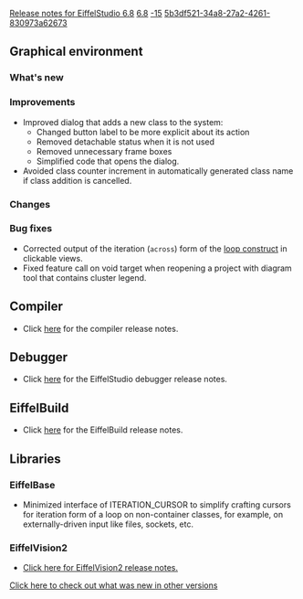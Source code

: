 [[Property:title|Release notes for EiffelStudio 6.8]]
[[Property:link_title|6.8]]
[[Property:weight|-15]]
[[Property:uuid|5b3df521-34a8-27a2-4261-830973a62673]]
==Graphical environment==

===What's new===
===Improvements===
* Improved dialog that adds a new class to the system: 
** Changed button label to be more explicit about its action
** Removed detachable status when it is not used 
** Removed unnecessary frame boxes
** Simplified code that opens the dialog.
* Avoided class counter increment in automatically generated class name if class addition is cancelled.

===Changes===

===Bug fixes===
* Corrected output of the iteration (<code>across</code>) form of the [[ET: Instructions#Loop|loop construct]] in clickable views.
* Fixed feature call on void target when reopening a project with diagram tool that contains cluster legend.

==Compiler==
* Click [[Major changes between ISE Eiffel 6.7 and ISE Eiffel 6.8|here]]  for the compiler release notes.

==Debugger==
* Click [[Release notes for EiffelStudio 6.8 related to the debugger|here]]  for the EiffelStudio debugger release notes.

==EiffelBuild==
* Click [[EiffelBuild Version History|here]]  for the EiffelBuild release notes.

==Libraries==

===EiffelBase===
* Minimized interface of <e>ITERATION_CURSOR</e> to simplify crafting cursors for iteration form of a loop on non-container classes, for example, on externally-driven input like files, sockets, etc.

===EiffelVision2===
* [[Revisions and Bug Fixes|Click here for EiffelVision2 release notes.]] 

[[EiffelStudio release notes|Click here to check out what was new in other versions]]  


